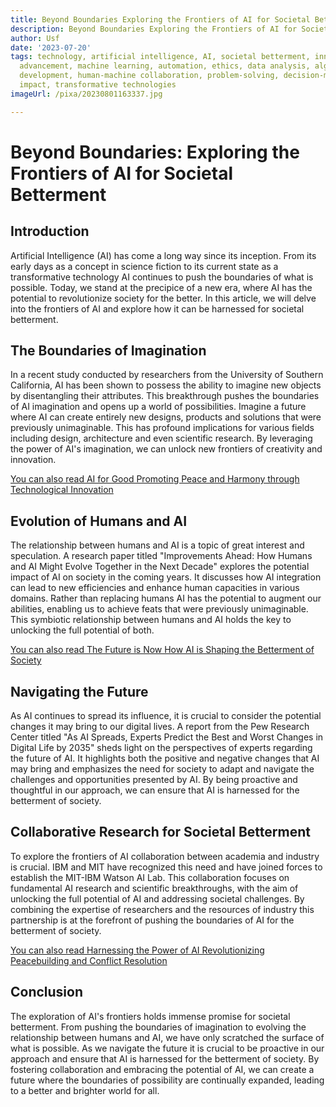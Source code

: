 ```yaml
---
title: Beyond Boundaries Exploring the Frontiers of AI for Societal Betterment
description: Beyond Boundaries Exploring the Frontiers of AI for Societal Betterment
author: Usf
date: '2023-07-20'
tags: technology, artificial intelligence, AI, societal betterment, innovation, future,
  advancement, machine learning, automation, ethics, data analysis, algorithms, research,
  development, human-machine collaboration, problem-solving, decision-making, social
  impact, transformative technologies
imageUrl: /pixa/20230801163337.jpg

---
```

# Beyond Boundaries: Exploring the Frontiers  of AI for Societal Betterment

## Introduction

Artificial Intelligence (AI) has come  a  long way since its  inception. From its early days as a concept in science fiction to its current state as a transformative technology AI continues to push the boundaries of what is possible. Today,  we stand  at the precipice  of a new era, where AI has the potential to revolutionize society for the better. In  this  article, we will delve  into the frontiers of AI and  explore how it can be harnessed for societal betterment.

## The Boundaries of Imagination

In a recent study conducted by researchers from the University of Southern California, AI has  been shown to possess the ability to imagine new objects by  disentangling their attributes. This breakthrough pushes the boundaries of AI imagination and opens up a world of possibilities. Imagine a future where AI can create entirely new designs, products and solutions  that were previously unimaginable. This has  profound implications for various fields including design, architecture and even scientific research. By leveraging the power of AI's imagination, we can  unlock new frontiers of  creativity and innovation.

[You can also read AI  for Good Promoting Peace and Harmony through  Technological Innovation](AI%20for%20Good%20Promoting%20Peace%20and%20Harmony%20through%20Technological%20Innovation)


## Evolution of Humans and  AI

The relationship between humans and AI is a topic of great interest and  speculation. A research paper  titled "Improvements Ahead: How Humans  and  AI Might Evolve Together in the Next Decade" explores the  potential impact of AI on society in the coming years.  It discusses how AI  integration can lead  to new efficiencies and enhance human capacities in various domains.  Rather than replacing humans AI has the potential to augment our abilities, enabling us to achieve feats that were previously unimaginable. This symbiotic relationship between humans  and AI holds the key to unlocking the full potential of  both.

[You can also read The  Future is Now How AI is Shaping the Betterment of Society](The%20Future%20is%20Now%20How%20AI%20is%20Shaping%20the%20Betterment%20of%20Society)


## Navigating the Future

As AI continues to spread its influence, it is crucial to consider the  potential changes  it may bring to our digital lives. A report  from the Pew Research Center titled "As AI Spreads, Experts Predict the Best and Worst Changes in Digital Life by 2035" sheds light  on the perspectives of experts regarding the future of AI. It highlights both the positive and negative changes that AI may  bring  and emphasizes the need for  society to adapt and navigate the challenges and opportunities presented by AI. By being proactive and thoughtful  in our approach, we can ensure that AI is  harnessed for the betterment of society.

## Collaborative Research for Societal Betterment

To explore the frontiers of AI collaboration between academia and industry is crucial. IBM and MIT have recognized this need and have joined forces  to establish the MIT-IBM  Watson AI  Lab. This collaboration focuses on fundamental AI research and  scientific breakthroughs, with the aim of unlocking the full potential of AI and addressing societal challenges. By combining the expertise of researchers and the resources of industry this  partnership is at the forefront of  pushing the boundaries of AI for the  betterment  of society.

[You can also read Harnessing the Power of  AI  Revolutionizing Peacebuilding and Conflict Resolution](Harnessing%20the%20Power%20of%20AI%20Revolutionizing%20Peacebuilding%20and%20Conflict%20Resolution)


## Conclusion

The exploration of AI's frontiers holds  immense promise for societal betterment. From pushing the boundaries of imagination  to evolving the relationship between humans  and AI, we have only scratched the surface of what is possible. As  we navigate the future it is crucial to be proactive in  our approach and ensure that AI is harnessed for the  betterment of  society. By fostering collaboration and embracing the  potential of AI, we can create a future where the boundaries of  possibility are continually expanded, leading to  a better and brighter world for all.